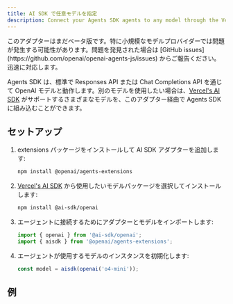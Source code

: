 ```yaml
---
title: AI SDK で任意モデルを指定
description: Connect your Agents SDK agents to any model through the Vercel's AI SDK
---
```



<Aside type="caution">
  このアダプターはまだベータ版です。特に小規模なモデルプロバイダーでは問題が発生する可能性があります。問題を発見された場合は
  [GitHub issues](https://github.com/openai/openai-agents-js/issues)
  からご報告ください。迅速に対応します。
</Aside>

Agents SDK は、標準で Responses API または Chat Completions API を通じて OpenAI モデルと動作します。別のモデルを使用したい場合は、[Vercel's AI SDK](https://sdk.vercel.ai/) がサポートするさまざまなモデルを、このアダプター経由で Agents SDK に組み込むことができます。

## セットアップ

<Steps>

1. extensions パッケージをインストールして AI SDK アダプターを追加します:

   ```bash
   npm install @openai/agents-extensions
   ```

2. [Vercel's AI SDK](https://sdk.vercel.ai/docs/models/overview) から使用したいモデルパッケージを選択してインストールします:

   ```bash
   npm install @ai-sdk/openai
   ```

3. エージェントに接続するためにアダプターとモデルをインポートします:

   ```typescript
   import { openai } from '@ai-sdk/openai';
   import { aisdk } from '@openai/agents-extensions';
   ```

4. エージェントが使用するモデルのインスタンスを初期化します:

   ```typescript
   const model = aisdk(openai('o4-mini'));
   ```

</Steps>

## 例

<Code lang="typescript" code={aiSdkSetupExample} title="AI SDK セットアップ" />
